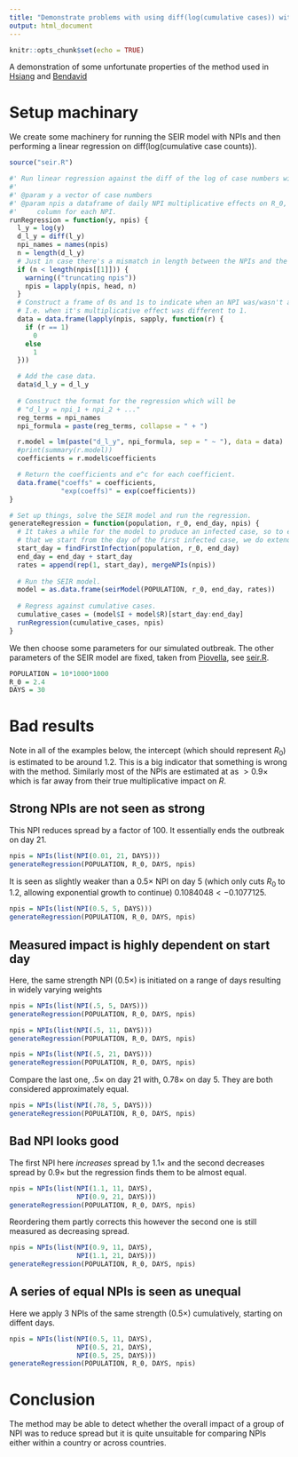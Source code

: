 ```yaml
---
title: "Demonstrate problems with using diff(log(cumulative cases)) with NPIs"
output: html_document
---
```


```r
knitr::opts_chunk$set(echo = TRUE)
```

A demonstration of some unfortunate properties of the method used in
[Hsiang](https://onlinelibrary.wiley.com/doi/full/10.1111/eci.13553) and
[Bendavid](https://onlinelibrary.wiley.com/doi/full/10.1111/eci.13484)

# Setup machinary

We create some machinery for running the SEIR model with NPIs and then
performing a linear regression on diff(log(cumulative case counts)).

```r
source("seir.R")

#' Run linear regression against the diff of the log of case numbers with NPIs.
#' 
#' @param y a vector of case numbers
#' @param npis a dataframe of daily NPI multiplicative effects on R_0, one
#'     column for each NPI.
runRegression = function(y, npis) {
  l_y = log(y)
  d_l_y = diff(l_y)
  npi_names = names(npis)
  n = length(d_l_y)
  # Just in case there's a mismatch in length between the NPIs and the case data
  if (n < length(npis[[1]])) {
    warning(("truncating npis"))
    npis = lapply(npis, head, n)
  }
  # Construct a frame of 0s and 1s to indicate when an NPI was/wasn't active
  # I.e. when it's multiplicative effect was different to 1.
  data = data.frame(lapply(npis, sapply, function(r) {
    if (r == 1)
      0
    else
      1
  }))

  # Add the case data.  
  data$d_l_y = d_l_y
  
  # Construct the format for the regression which will be
  # "d_l_y = npi_1 + npi_2 + ..."
  reg_terms = npi_names
  npi_formula = paste(reg_terms, collapse = " + ")

  r.model = lm(paste("d_l_y", npi_formula, sep = " ~ "), data = data)
  #print(summary(r.model))
  coefficients = r.model$coefficients

  # Return the coefficients and e^c for each coefficient.
  data.frame("coeffs" = coefficients,
             "exp(coeffs)" = exp(coefficients))
}

# Set up things, solve the SEIR model and run the regression.
generateRegression = function(population, r_0, end_day, npis) {
  # It takes a while for the model to produce an infected case, so to ensure
  # that we start from the day of the first infected case, we do extend things.
  start_day = findFirstInfection(population, r_0, end_day)
  end_day = end_day + start_day
  rates = append(rep(1, start_day), mergeNPIs(npis))
  
  # Run the SEIR model.
  model = as.data.frame(seirModel(POPULATION, r_0, end_day, rates))
  
  # Regress against cumulative cases.
  cumulative_cases = (model$I + model$R)[start_day:end_day]
  runRegression(cumulative_cases, npis)
}

```

We then choose some parameters for our simulated outbreak.
The other parameters of the SEIR model are fixed,
taken from [Piovella](https://www.ncbi.nlm.nih.gov/pmc/articles/PMC7445013/),
see [seir.R](./seir.R).

```r
POPULATION = 10*1000*1000
R_0 = 2.4
DAYS = 30

```

# Bad results

Note in all of the examples below, the intercept (which should represent $R_0$) is estimated to be around $1.2$.
This is a big indicator that something is wrong with the method.
Similarly most of the NPIs are estimated at as $>0.9\times$
which is far away from their true multiplicative impact on $R$.

## Strong NPIs are not seen as strong

This NPI reduces spread by a factor of $100$.
It essentially ends the outbreak on day 21.

```r
npis = NPIs(list(NPI(0.01, 21, DAYS)))
generateRegression(POPULATION, R_0, DAYS, npis)
```
It is seen as slightly weaker than
a $0.5\times$ NPI on day 5
(which only cuts $R_0$ to $1.2$,
allowing exponential growth to continue)
$0.1084048 < -0.1077125$.

```r
npis = NPIs(list(NPI(0.5, 5, DAYS)))
generateRegression(POPULATION, R_0, DAYS, npis)
```

## Measured impact is highly dependent on start day

Here, the same strength NPI ($0.5\times$) is initiated on a range of days
resulting in widely varying weights

```r
npis = NPIs(list(NPI(.5, 5, DAYS)))
generateRegression(POPULATION, R_0, DAYS, npis)
```
```r
npis = NPIs(list(NPI(.5, 11, DAYS)))
generateRegression(POPULATION, R_0, DAYS, npis)
```
```r
npis = NPIs(list(NPI(.5, 21, DAYS)))
generateRegression(POPULATION, R_0, DAYS, npis)
```
Compare the last one, $.5\times$ on day 21 with, $0.78\times$ on day 5.
They are both considered approximately equal.

```r
npis = NPIs(list(NPI(.78, 5, DAYS)))
generateRegression(POPULATION, R_0, DAYS, npis)
```

## Bad NPI looks good

The first NPI here *increases* spread by $1.1\times$ 
and the second decreases spread by $0.9\times$
but the regression finds them to be almost equal.
```r
npis = NPIs(list(NPI(1.1, 11, DAYS),
                 NPI(0.9, 21, DAYS)))
generateRegression(POPULATION, R_0, DAYS, npis)
```

Reordering them partly corrects this
however the second one is still measured as decreasing spread.

```r
npis = NPIs(list(NPI(0.9, 11, DAYS),
                 NPI(1.1, 21, DAYS)))
generateRegression(POPULATION, R_0, DAYS, npis)
```

## A series of equal NPIs is seen as unequal

Here we apply 3 NPIs of the same strength ($0.5\times$) cumulatively,
starting on diffent days.

```r
npis = NPIs(list(NPI(0.5, 11, DAYS), 
                 NPI(0.5, 21, DAYS), 
                 NPI(0.5, 25, DAYS)))
generateRegression(POPULATION, R_0, DAYS, npis)
```

# Conclusion

The method may be able to detect whether the overall impact
of a group of NPI was to reduce spread
but it is quite unsuitable for comparing NPIs
either within a country or across countries.
